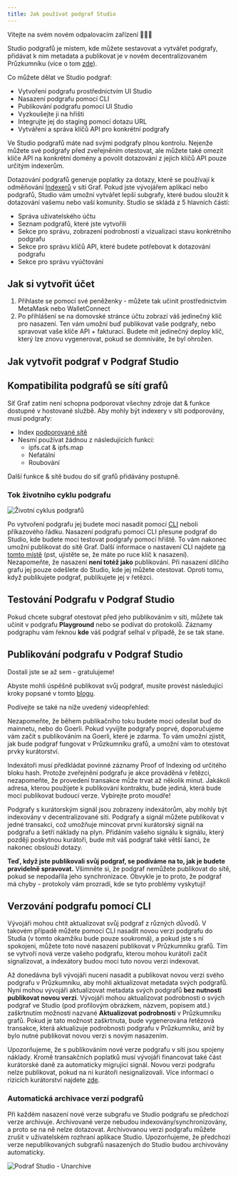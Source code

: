 ```yaml
---
title: Jak používat podgraf Studio
---
```


Vítejte na svém novém odpalovacím zařízení 👩🏽‍🚀

Studio podgrafů je místem, kde můžete sestavovat a vytvářet podgrafy, přidávat k nim metadata a publikovat je v novém decentralizovaném Průzkumníku (více o tom [zde](/network/explorer)).

Co můžete dělat ve Studio podgraf:

- Vytvoření podgrafu prostřednictvím UI Studio
- Nasazení podgrafu pomocí CLI
- Publikování podgrafu pomocí UI Studio
- Vyzkoušejte ji na hřišti
- Integrujte jej do staging pomocí dotazu URL
- Vytváření a správa klíčů API pro konkrétní podgrafy

Ve Studio podgrafů máte nad svými podgrafy plnou kontrolu. Nejenže můžete své podgrafy před zveřejněním otestovat, ale můžete také omezit klíče API na konkrétní domény a povolit dotazování z jejich klíčů API pouze určitým indexerům.

Dotazování podgrafů generuje poplatky za dotazy, které se používají k odměňování [Indexerů](/network/indexing) v síti Graf. Pokud jste vývojářem aplikací nebo podgrafů, Studio vám umožní vytvářet lepší subgrafy, které budou sloužit k dotazování vašemu nebo vaší komunity. Studio se skládá z 5 hlavních částí:

- Správa uživatelského účtu
- Seznam podgrafů, které jste vytvořili
- Sekce pro správu, zobrazení podrobností a vizualizaci stavu konkrétního podgrafu
- Sekce pro správu klíčů API, které budete potřebovat k dotazování podgrafu
- Sekce pro správu vyúčtování

## Jak si vytvořit účet

1. Přihlaste se pomocí své peněženky - můžete tak učinit prostřednictvím MetaMask nebo WalletConnect
1. Po přihlášení se na domovské stránce účtu zobrazí váš jedinečný klíč pro nasazení. Ten vám umožní buď publikovat vaše podgrafy, nebo spravovat vaše klíče API + fakturaci. Budete mít jedinečný deploy klíč, který lze znovu vygenerovat, pokud se domníváte, že byl ohrožen.

## Jak vytvořit podgraf v Podgraf Studio

<VideoEmbed youtube="nGIFuC69bSA" />

## Kompatibilita podgrafů se sítí grafů

Síť Graf zatím není schopna podporovat všechny zdroje dat & funkce dostupné v hostované službě. Aby mohly být indexery v síti podporovány, musí podgrafy:

- Index [podporované sítě](/developing/supported-networks)
- Nesmí používat žádnou z následujících funkcí:
  - ipfs.cat & ipfs.map
  - Nefatální
  - Roubování

Další funkce & sítě budou do síť grafů přidávány postupně.

### Tok životního cyklu podgrafu

![Životní cyklus podgrafů](/img/subgraph-lifecycle.png)

Po vytvoření podgrafu jej budete moci nasadit pomocí [CLI](https://github.com/graphprotocol/graph-cli) neboli příkazového řádku. Nasazení podgrafu pomocí CLI přesune podgraf do Studio, kde budete moci testovat podgrafy pomocí hřiště. To vám nakonec umožní publikovat do sítě Graf. Další informace o nastavení CLI najdete [na tomto místě](/developing/defining-a-subgraph#install-the-graph-cli) (pst, ujistěte se, že máte po ruce klíč k nasazení). Nezapomeňte, že nasazení **není totéž jako** publikování. Při nasazení dílčího grafu jej pouze odešlete do Studio, kde jej můžete otestovat. Oproti tomu, když publikujete podgraf, publikujete jej v řetězci.

## Testování Podgrafu v Podgraf Studio

Pokud chcete subgraf otestovat před jeho publikováním v síti, můžete tak učinit v podgrafu **Playground** nebo se podívat do protokolů. Záznamy podgraphu vám řeknou **kde** váš podgraf selhal v případě, že se tak stane.

## Publikování podgrafu v Podgraf Studio

Dostali jste se až sem - gratulujeme!

Abyste mohli úspěšně publikovat svůj podgraf, musíte provést následující kroky popsané v tomto [blogu](https://thegraph.com/blog/building-with-subgraph-studio).

Podívejte se také na níže uvedený videopřehled:

<VideoEmbed youtube="HfDgC2oNnwo" />

Nezapomeňte, že během publikačního toku budete moci odesílat buď do mainnetu, nebo do Goerli. Pokud vyvíjíte podgrafy poprvé, doporučujeme vám začít s publikováním na Goerli, které je zdarma. To vám umožní zjistit, jak bude podgraf fungovat v Průzkumníku grafů, a umožní vám to otestovat prvky kurátorství.

Indexátoři musí předkládat povinné záznamy Proof of Indexing od určitého bloku hash. Protože zveřejnění podgrafu je akce prováděná v řetězci, nezapomeňte, že provedení transakce může trvat až několik minut. Jakákoli adresa, kterou použijete k publikování kontraktu, bude jediná, která bude moci publikovat budoucí verze. Vybírejte proto moudře!

Podgrafy s kurátorským signál jsou zobrazeny indexátorům, aby mohly být indexovány v decentralizované síti. Podgrafy a signál můžete publikovat v jedné transakci, což umožňuje mincovat první kurátorský signál na podgrafu a šetří náklady na plyn. Přidáním vašeho signálu k signálu, který později poskytnou kurátoři, bude mít váš podgraf také větší šanci, že nakonec obslouží dotazy.

**Teď, když jste publikovali svůj podgraf, se podíváme na to, jak je budete pravidelně spravovat.** Všimněte si, že podgraf nemůžete publikovat do sítě, pokud se nepodařila jeho synchronizace. Obvykle je to proto, že podgraf má chyby - protokoly vám prozradí, kde se tyto problémy vyskytují!

## Verzování podgrafu pomocí CLI

Vývojáři mohou chtít aktualizovat svůj podgraf z různých důvodů. V takovém případě můžete pomocí CLI nasadit novou verzi podgrafu do Studia (v tomto okamžiku bude pouze soukromá), a pokud jste s ní spokojeni, můžete toto nové nasazení publikovat v Průzkumníku grafů. Tím se vytvoří nová verze vašeho podgrafu, kterou mohou kurátoři začít signalizovat, a indexátory budou moci tuto novou verzi indexovat.

Až donedávna byli vývojáři nuceni nasadit a publikovat novou verzi svého podgrafu v Průzkumníku, aby mohli aktualizovat metadata svých podgrafů. Nyní mohou vývojáři aktualizovat metadata svých podgrafů **bez nutnosti publikovat novou verzi**. Vývojáři mohou aktualizovat podrobnosti o svých podgraf ve Studio (pod profilovým obrázkem, názvem, popisem atd.) zaškrtnutím možnosti nazvané **Aktualizovat podrobnosti** v Průzkumníku grafů. Pokud je tato možnost zaškrtnuta, bude vygenerována řetězová transakce, která aktualizuje podrobnosti podgrafu v Průzkumníku, aniž by bylo nutné publikovat novou verzi s novým nasazením.

Upozorňujeme, že s publikováním nové verze podgrafu v síti jsou spojeny náklady. Kromě transakčních poplatků musí vývojáři financovat také část kurátorské daně za automaticky migrující signál. Novou verzi podgrafu nelze publikovat, pokud na ni kurátoři nesignalizovali. Více informací o rizicích kurátorství najdete [zde](/network/curating).

### Automatická archivace verzí podgrafů

Při každém nasazení nové verze subgrafu ve Studio podgrafu se předchozí verze archivuje. Archivované verze nebudou indexovány/synchronizovány, a proto se na ně nelze dotazovat. Archivovanou verzi podgrafu můžete zrušit v uživatelském rozhraní aplikace Studio. Upozorňujeme, že předchozí verze nepublikovaných subgrafů nasazených do Studio budou archivovány automaticky.

![Podraf Studio - Unarchive](/img/Unarchive.png)
